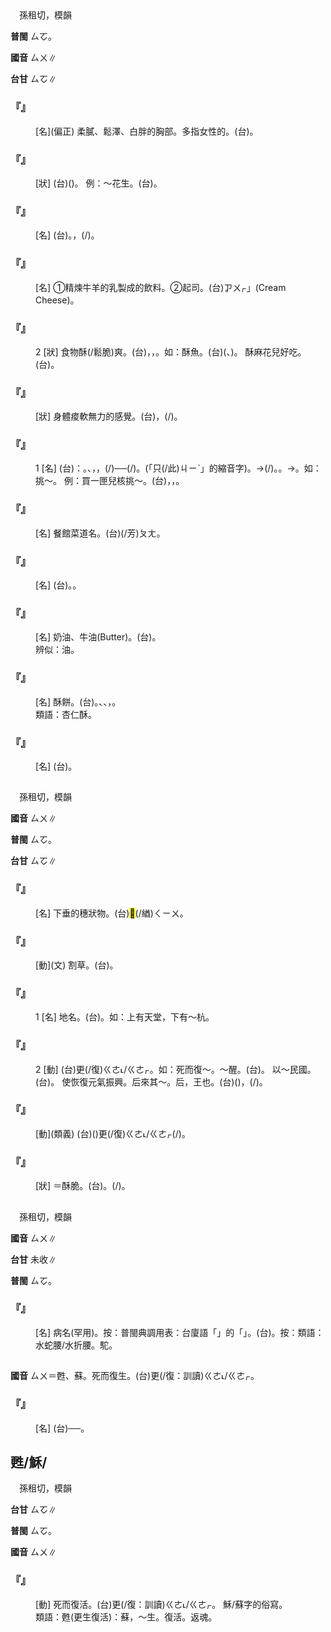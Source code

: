 
=={{ruby|酥|ㄙㄨ}}==

　孫租切，模韻

'''普閩''' <rt>ㄙㆦ</rt>。

'''國音''' <rt>ㄙㄨ</rt>∥

'''台甘''' <rt>ㄙㆦ</rt>∥

    

==='''『{{ruby|酥|ㄙㄨ}}{{ruby|胸|ㄒㄩㄥ}}』'''===
: [名](偏正) 柔膩、鬆澤、白胖的胸部。多指女性的。(台){{ruby|酥|ㄙㆦ}}{{ruby|胸|ㄏㄧㄥ}}。
    

==='''『{{ruby|酥|ㄙㄨ}}{{ruby|脆|ㄘㄨㄟˋ}}』'''===
: [狀] (台)({{ruby|食|ㄐㄧㄚㆷ ͘}}{{ruby|物|ㄇㆭㆷ ͘/ㄇㄧㆷ ͘}}{{ruby|哺|ㄅㆦ˫}}{{ruby|著|ㄉㄧㄜㆷ ͘}}){{ruby|冇|ㄆㆩ˪}}{{ruby|冇|ㄆㆩ˪}}{{ruby|脆|ㄘㆤ˪}}{{ruby|脆|ㄘㆤ˪}}{{ruby|丌|ㆤ}}{{ruby|款|ㄎㄨㄢˋ}}。 例：～花生。(台){{ruby|脆|ㄘㆤ˪}}{{ruby|土|ㄊㆦˊ}}{{ruby|豆|ㄉㄠ˫}}。
    

==='''『{{ruby|酥|ㄙㄨ}}{{ruby|糖|ㄊㄤˊ}}』'''===
: [名] (台){{ruby|酥|ㄙㆦ}}{{ruby|糖|ㄊㆭˊ}}。{{ruby|脆|ㄘㆤ˪}}{{ruby|脆|ㄘㆤ˪}}{{ruby|酥|ㄙㆦ}}{{ruby|酥|ㄙㆦ}}，{{ruby|一|ㄐㄧㆵ ͘}}{{ruby|下|ㆤ˫}}{{ruby|哺|ㄅㆦ˫}}{{ruby|著|ㄉㄧㄜㆷ}}(/{{ruby|都|ㄉㄜ˫}}){{ruby|幼|ㄧㄨ˪}}{{ruby|去|ㄎㄧ˪}}{{ruby|好|ㄏㄜˋ}}{{ruby|食|ㄐㄧㄚㆷ ͘}}。
    

==='''『{{ruby|酥|ㄙㄨ}}{{ruby|酪|ㄌㄠˋ}}』'''===
: [名] ①精煉牛羊的乳製成的飲料。②起司。(台){{ruby|「|ㄐㄧˋ}}<rt>ㆡㄨㆷ</rt>」(Cream Cheese)。
    

==='''『{{ruby|酥|ㄙㄨ}}』'''===
:2  [狀] 食物酥(/鬆脆)爽。(台){{ruby|食|ㄐㄧㄚㆷ ͘}}{{ruby|物|ㄇㆭㆷ ͘/ㄇㄧㆷ ͘}}{{ruby|無|ㆠㄜˊ}}{{ruby|硬|ㄉㄧㄥ˫}}，{{ruby|容|ㄧㆲˊ}}{{ruby|易|ㄧ˫}}{{ruby|碎|ㄘㄨㄧ˪}}，{{ruby|容|ㄧㆲˊ}}{{ruby|易|ㄧ˫}}{{ruby|折|ㄐㄧㆷ ͘}}。如：酥魚。(台){{ruby|經|ㄍㄧㄥ}}{{ruby|過|ㄍㆤ˪/ㄍㄨㆤ˪}}{{ruby|調|ㄉㄧㄠˊ}}{{ruby|製|ㄗㆤ˪}}({{ruby|<mark>&#xffa59;</mark>|ㄐㆪ˪}}、{{ruby|醬|ㄐㄧㆧ˪/ㄐㄧㆫ˪}}{{ruby|等|ㄉㄧㄥˋ}}){{ruby|哺|ㄅㆦ˫}}{{ruby|了|ㄌㄧㄠˋ}}{{ruby|酥|ㄙㆦ}}{{ruby|酥|ㄙㆦ}}{{ruby|丌|ㆤ}}{{ruby|魚|ㄏㄧˊ/ㄏㄨˊ}}。 酥麻花兒好吃。(台){{ruby|<mark>&#xf90ad;</mark>|ㄎㄚ}}{{ruby|車|ㄑㄧㄚ}}{{ruby|藤|ㄉㄧㄣˊ}}{{ruby|真|ㄐㄧㄣ}}{{ruby|脆|ㄘㆤ˪}}{{ruby|真|ㄐㄧㄣ}}{{ruby|好|ㄏㄜˋ}}{{ruby|食|ㄐㄧㄚㆷ ͘}}。
    

==='''『{{ruby|酥|ㄙㄨ}}{{ruby|麻|ㄇㄚˊ}}』'''===
: [狀] 身體痠軟無力的感覺。(台){{ruby|使|ㄙㄨˋ}}{{ruby|人|ㄌㄤˊ}}{{ruby|感|ㄍㆰˋ}}{{ruby|覺|ㄍㄚㆶ}}{{ruby|無|ㆠㄜˊ}}{{ruby|力|ㄌㄚㆵ ͘}}，{{ruby|但|ㄉㄢ˫}}{{ruby|是|ㄒㄧ˫}}{{ruby|暢|ㄊㄧㆲ˪}}{{ruby|快|ㄎㄨㄞ˪}}(/{{ruby|舒|ㄙㆦ}}{{ruby|服|ㄏㆦㆶ ͘}}){{ruby|丌|ㆤ}}{{ruby|感|ㄍㆰˋ}}{{ruby|覺|ㄍㄚㆶ}}。
    

==='''『{{ruby|酥|ㄙㄨ}}』'''===
:1  [名] (台){{ruby|古|ㄍㆦˋ}}{{ruby|代|ㄉㄞ˫}}{{ruby|稱|ㄑㄧㄥ}}{{ruby|酥|ㄙㆦ}}{{ruby|油|ㄧㄨˊ}}{{ruby|叫|ㄍㄧㄜ˪}}{{ruby|作|ㄗㄜ˪}}：{{ruby|酥|ㄙㆦ}}。{{ruby|是|ㄒㄧ˫}}{{ruby|將|ㄐㄧㆲ}}{{ruby|牛|ㆣㄨˊ}}{{ruby|乳|ㄌㄧㄣ/ㄌㄧㄥ}}、{{ruby|羊|ㄧㆫˊ/ㄧㆧˊ}}{{ruby|乳|ㄌㄧㄣ/ㄌㄧㄥ}}{{ruby|煮|ㄐㄧˋ/ㄗㄨˋ}}{{ruby|滾|ㄍㄨㄣˋ}}，{{ruby|攪|ㄍㄧㄠˋ}}{{ruby|撈|ㄌㄚ˫}}，{{ruby|囥|ㄎㆭ˪}}{{ruby|付|ㄏㆦ˫}}{{ruby|冷|ㄌㄧㄥˋ}}{{ruby|著|ㄉㄧㄜㆷ}}(/{{ruby|都|ㄉㄜ˫}}){{ruby|會|ㄨㆤ˫/ㆤ˫}}{{ruby|浮|ㄆㄨˊ}}{{ruby|一|ㄐㄧㆵ ͘}}{{ruby|重|ㄉㄧㄥˊ}}{{ruby|凝|ㄍㄧㄢˊ}}{{ruby|固|ㄍㆦ˪}}{{ruby|丌|ㆤ}}{{ruby|油|ㄧㄨˊ}}──{{ruby|著|ㄉㄧㄜㆷ}}(/{{ruby|都|ㄉㄜ˫}}){{ruby|是|ㄒㄧ˫}}{{ruby|酥|ㄙㆦ}}{{ruby|油|ㄧㄨˊ}}。{{ruby|用|ㄧㄥ˫/ㄧㆲ˫}}{{ruby|<mark>&#xffacb;</mark>|ㄗㆤ}}(「只(/此)<rt>ㄐㄧˋ</rt>」{{ruby|個|ㆤˊ}}的縮音字){{ruby|會|ㄨㆤ˫/ㆤ˫}}{{ruby|用|ㄧㄥ˫/ㄧㆲ˫}}{{ruby|得|ㄉㄧㆵ}}{{ruby|做|ㄗㄨㆤ˪/ㄗㄜ˪}}{{ruby|成|ㄒㄧㄥˊ}}{{ruby|酪|ㄌㆦㆶ ͘}}{{ruby|類|ㄌㄨㄧ˫}}{{ruby|食|ㄒㄧㆵ ͘}}{{ruby|物|ㆠㄨㆵ ͘}}。→{{ruby|酥|ㄙㆦ}}{{ruby|酪|ㄌㆦㆶ ͘}}(/{{ruby|酪|ㄌㆦㆶ ͘}}{{ruby|酥|ㄙㆦ}})。{{ruby|乾|ㄉㄚ}}{{ruby|酪|ㄌㆦㆶ ͘}}。→{{ruby|酥|ㄙㆦ}}{{ruby|餅|ㄅㄧㆩˋ}}。如：挑～。 例：買一匣兒核挑～。(台){{ruby|核|ㄏㄨㆵ ͘}}{{ruby|桃|ㄊㄜˊ}}{{ruby|酥|ㄙㆦ}}，{{ruby|是|ㄒㄧ˫}}{{ruby|包|ㄅㄠ}}{{ruby|核|ㄏㄨㆵ ͘}}{{ruby|桃|ㄊㄜˊ}}{{ruby|仁|ㆢㄧㄣˊ/ㄌㄧㄣˊ}}，{{ruby|又|ㄧㄨ˫}}{{ruby|鬆|ㄙㄤ}}{{ruby|又|ㄧㄨ˫}}{{ruby|脆|ㄘㆤ˪}}{{ruby|丌|ㆤ}}{{ruby|餅|ㄅㄧㆩˋ}}{{ruby|類|ㄌㄨㄧ˫}}。
    

==='''『{{ruby|肉|ㄖㄡˋ}}{{ruby|酥|ㄙㄨ}}{{ruby|豆|ㄉㄡˋ}}{{ruby|香|ㄒㄧㄤ}}』'''===
: [名] 餐館菜道名。(台){{ruby|肉|ㆠㄚㆷ}}{{ruby|酥|ㄙㆦ}}{{ruby|豆|ㄉㄠ˫}}{{ruby|香|ㄏㄧㆲ}}(/芳)<rt>ㄆㄤ</rt>。
    

==='''『{{ruby|酥|ㄙㄨ}}{{ruby|油|ㄧㄡˊ}}{{ruby|餅|ㄅㄧㄥˇ}}』'''===
: [名] (台){{ruby|摻|ㄘㆰ}}{{ruby|牛|ㆣㄨˊ}}{{ruby|油|ㄧㄨˊ}}{{ruby|做|ㄗㄨㆤ˪/ㄗㄜ˪}}{{ruby|酥|ㄙㆦ}}{{ruby|酥|ㄙㆦ}}{{ruby|丌|ㆤ}}{{ruby|餅|ㄅㄧㆩˋ}}。{{ruby|牛|ㆣㄨˊ}}{{ruby|奶|ㄋㄧ/ㄌㄧㄥ}}{{ruby|餅|ㄅㄧㆩˋ}}。
    

==='''『{{ruby|酥|ㄙㄨ}}{{ruby|油|ㄧㄡˊ}}』'''===
: [名] 奶油、牛油(Butter)。(台){{ruby|酥|ㄙㆦ}}{{ruby|油|ㄧㄨˊ}}。
:辨似：{{ruby|沙|ㄙㄚ}}{{ruby|拉|ㄌㄚ}}油。
:
    

==='''『{{ruby|核|ㄏㄜˊ}}{{ruby|桃|ㄊㄠˊ}}{{ruby|酥|ㄙㄨ}}』'''===
: [名] 酥餅。(台){{ruby|一|ㄐㄧㆵ ͘}}{{ruby|種|ㄐㄧㆲˋ}}{{ruby|甜|ㄉㆪ}}{{ruby|丌|ㆤ}}{{ruby|點|ㄉㄧㆰˋ}}{{ruby|心|ㄒㄧㆬ}}{{ruby|餅|ㄅㄧㆩˋ}}。{{ruby|用|ㄧㄥ˫/ㄧㆲ˫}}{{ruby|麵|ㄇㄧ˫}}{{ruby|粉|ㄏㄨㄣˋ}}、{{ruby|牛|ㆣㄨˊ}}{{ruby|油|ㄧㄨˊ}}、{{ruby|糖|ㄊㆭˊ}}{{ruby|落|ㄌㄜㆷ ͘}}{{ruby|去|ㄎㄧ˪}}{{ruby|醱|ㄏㄨㄚㆵ}}，{{ruby|烘|ㄏㄤ}}{{ruby|出|ㄘㄨㆵ}}{{ruby|來|·ㄌㄞˊ}}{{ruby|丌|ㆤ}}。
:類語：杏仁酥。
:
    

==='''『{{ruby|鳳|ㄈㄥˋ}}{{ruby|梨|ㄌㄧˊ}}{{ruby|酥|ㄙㄨ}}』'''===
: [名] (台){{ruby|用|ㄧㄥ˫/ㄧㆲ˫}}{{ruby|鳳|ㆲ˫}}{{ruby|梨|ㄌㄞˊ}}{{ruby|膏|ㄍㄜ}}{{ruby|作|ㄗㄨㆤ˪/ㄗㄜ˪}}{{ruby|餡|ㆩ˫}}{{ruby|丌|ㆤ}}{{ruby|酥|ㄙㆦ}}{{ruby|餅|ㄅㄧㆩˋ}}。
    

=={{ruby|蘇|ㄙㄨ}}==

　孫租切，模韻

'''國音''' <rt>ㄙㄨ</rt>∥

'''普閩''' <rt>ㄙㆦ</rt>。

'''台甘''' <rt>ㄙㆦ</rt>∥

    

==='''『{{ruby|流|ㄌㄧㄡˊ}}{{ruby|蘇|ㄙㄨ}}』'''===
: [名] 下垂的穗狀物。(台){{ruby|一|ㄐㄧㆵ ͘}}{{ruby|葩|ㄆㄚ}}{{ruby|一|ㄐㄧㆵ ͘}}{{ruby|葩|ㄆㄚ}}{{ruby|像|ㄑㄧㆧ˫/ㄑㄧㆫ˫}}{{ruby|稻|ㄉㄧㄨ˫}}{{ruby|仔|ㄚ}}{{ruby|穗|ㄙㄨㄧ˫}}{{ruby|丌|ㆤ}}<mark>&#xffb62;</mark>(/緧)<rt>ㄑㄧㄨ</rt>。
    

==='''『{{ruby|樵|ㄑㄧㄠˊ}}{{ruby|蘇|ㄙㄨ}}』'''===
: [動](文) 割草。(台){{ruby|樵|ㄐㄧㄠˊ}}{{ruby|蘇|ㄙㆦ}}。
    

==='''『{{ruby|蘇|ㄙㄨ}}』'''===
:1  [名] 地名。(台){{ruby|蘇|ㄙㆦ}}{{ruby|州|ㄐㄧㄨ}}{{ruby|丌|ㆤ}}{{ruby|簡|ㄍㄢˋ}}{{ruby|稱|ㄑㄧㄥ}}。如：上有天堂，下有～杭。
    

==='''『{{ruby|蘇|ㄙㄨ}}』'''===
:2  [動] (台){{ruby|病|ㄅㆪ˫/ㄅㆥ˫}}{{ruby|重|ㄉㄤ˫}}{{ruby|垂|ㄙㄨㄧˊ}}{{ruby|死|ㄒㄧˋ}}{{ruby|又|ㄧㄨ˫}}更(/復)<rt>ㄍㄜ˪/ㄍㄜㆷ</rt>{{ruby|救|ㄍㄧㄨ˪}}{{ruby|回|ㄏㄨㆤˊ}}{{ruby|來|ㄌㄞˊ}}。如：死而復～。～醒。(台){{ruby|蘇|ㄙㆦ}}{{ruby|醒|ㄒㄧㄥˋ}}。 以～民國。(台){{ruby|用|ㄧㄥ˫/ㄧㆲ˫}}{{ruby|來|ㄌㄞˊ}}{{ruby|解|ㄍㄞˋ}}{{ruby|救|ㄍㄧㄨ˪}}{{ruby|民|ㆠㄧㄣˊ}}{{ruby|國|ㄍㆦㆶ}}。 使恢復元氣振興。后來其～。后，王也。(台){{ruby|王|ㆲˊ}}({{ruby|汝|ㄌㄧˋ}}{{ruby|行|ㄏㄧㄥˊ}}{{ruby|仁|ㆢㄧㄣˊ/ㄌㄧㄣˊ}}{{ruby|道|ㄉㄜ˫}}){{ruby|汝|ㄌㄧˋ}}{{ruby|若|ㄋㄚ˫}}{{ruby|來|ㄌㄞˊ}}{{ruby|除|ㄉㄧˊ/ㄉㄨˊ}}{{ruby|去|ㄎㄧ˪}}{{ruby|疲|ㄆㄧˊ}}{{ruby|困|ㄎㄨㄣ˪}}，{{ruby|人|ㆢㄧㄣˊ/ㄌㄧㄣˊ}}{{ruby|民|ㆠㄧㄣˊ}}{{ruby|著|ㄉㄧㄜㆷ ͘}}(/{{ruby|都|ㄉㄜ˫}}){{ruby|會|ㄨㆤ˫/ㆤ˫}}{{ruby|得|ㄉㄧㆵ}}{{ruby|解|ㄍㄞˋ}}{{ruby|救|ㄍㄧㄨ˪}}。
    

==='''『{{ruby|蘇|ㄙㄨ}}{{ruby|醒|ㄒㄧㄥˇ}}』'''===
: [動](類義) (台){{ruby|精|ㄐㄧㄥ}}{{ruby|神|ㄒㄧㄣˊ}}({{ruby|精|ㄐㄧㄥ}}{{ruby|英|ㄧㄥ}}{{ruby|有|ㄨ˫}}{{ruby|神|ㄒㄧㄣˊ}})更(/復)<rt>ㄍㄜ˪/ㄍㄜㆷ</rt>{{ruby|再|ㄗㄞ˪}}{{ruby|活|ㄨㄚㆷ ͘}}(/{{ruby|活|ㄨㄚㆷ ͘}}{{ruby|命|ㄇㄧㄚ˫}}){{ruby|起|·ㄎㄧˋ}}{{ruby|來|·ㄌㄞˊ}}。
    

==='''『{{ruby|蘇|ㄙㄨ}}{{ruby|脆|ㄘㄨㄟˋ}}』'''===
: [狀] ＝酥脆。(台){{ruby|物|ㄇㆭㆷ ͘/ㄇㄧㆷ ͘}}{{ruby|件|ㄍㄧㆩ˫}}{{ruby|又|ㄧㄨ˫}}{{ruby|酥|ㄙㆦ}}{{ruby|又|ㄧㄨ˫}}{{ruby|脆|ㄘㆤ˪}}。{{ruby|像|ㄑㄧㆫ˫/ㄑㄧㆧ˫}}{{ruby|抵|ㄉㄨˋ}}{{ruby|即|ㄐㄧㄚㆷ}}{{ruby|<mark>&#xffa59;</mark>|ㄐㆪ˪}}{{ruby|起|·ㄎㄧˋ}}{{ruby|來|·ㄌㄞˊ}}(/{{ruby|起|ㄎㄧˋ}}{{ruby|油|ㄧㄨˊ}}{{ruby|鼎|ㄉㄧㆩˋ}}){{ruby|丌|ㆤ}}{{ruby|油|ㄧㄨˊ}}{{ruby|炸|ㄐㄧㄚ˫}}{{ruby|粿|ㄍㄨㆤˋ/ㄍㆤˋ}}。
    

=={{ruby|<mark>&#xf9179;</mark>|ㄙㄨ}}==

　孫租切，模韻

'''國音''' <rt>ㄙㄨ</rt>∥

'''台甘''' 未收∥

'''普閩''' <rt>ㄙㆦ</rt>。

    

==='''『{{ruby|<mark>&#xf9179;</mark>|ㄙㄨ}}』'''===
: [名] 病名(罕用)。按：普閩典調用表：台廈語「{{ruby|蘇|ㄙㆦ}}{{ruby|腰|ㄧㄜ}}」的「{{ruby|蘇|ㄙㆦ}}」。(台){{ruby|尻|ㄎㄚ}}{{ruby|脊|ㄐㄧㄚㆷ}}{{ruby|小|ㄒㄧㄜˋ}}{{ruby|可|ㄎㄨㄚˋ}}{{ruby|彎|ㄨㄢ}}{{ruby|落|ㄌㄜㆷ ͘}}{{ruby|來|·ㄌㄞˊ}}。按：類語：水蛇腰/水折腰。駝。
    

=={{ruby|穌|ㄙㄨ}}==



'''國音''' <rt>ㄙㄨ</rt>＝甦、蘇。死而復生。(台){{ruby|死|ㄒㄧˋ}}{{ruby|去|ㄎㄧ˪}}更(/復：訓讀)<rt>ㄍㄜ˪/ㄍㄜㆷ</rt>{{ruby|再|ㄗㄞ˪}}{{ruby|活|ㄨㄚㆷ ͘}}{{ruby|起|·ㄎㄧˋ}}{{ruby|來|·ㄌㄞˊ}}。

    

==='''『{{ruby|耶|ㄧㄝ}}{{ruby|穌|ㄙㄨ}}』'''===
: [名] (台){{ruby|基|ㄍㄧ}}{{ruby|督|ㄉㆦㆶ}}{{ruby|教|ㄍㄠ˪}}{{ruby|丌|ㆤ}}{{ruby|主|ㄗㄨˋ}}{{ruby|神|ㄒㄧㄣˊ}}──{{ruby|耶|ㄧㄚ}}{{ruby|穌|ㄙㆦ}}{{ruby|基|ㄍㄧ}}{{ruby|督|ㄉㆦㆶ}}。
    

==甦/穌/{{ruby|蘇|ㄙㄨ}}==

　孫租切，模韻

'''台甘''' <rt>ㄙㆦ</rt>∥

'''普閩''' <rt>ㄙㆦ</rt>。

'''國音''' <rt>ㄙㄨ</rt>∥

    

==='''『{{ruby|甦|ㄙㄨ}}』'''===
: [動] 死而復活。(台){{ruby|死|ㄒㄧˋ}}{{ruby|去|ㄎㄧ˪}}更(/復：訓讀)<rt>ㄍㄜ˪/ㄍㄜㆷ</rt>{{ruby|再|ㄗㄞ˪}}{{ruby|活|ㄨㄚㆷ ͘}}{{ruby|起|·ㄎㄧˋ}}{{ruby|來|·ㄌㄞˊ}}。 穌/蘇字的俗寫。
:類語：甦(更生復活)：蘇，～生。復活。返魂。
:
    

